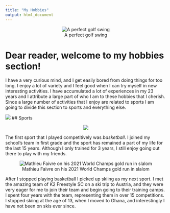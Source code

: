 ```yaml
---
title: "My Hobbies"
output: html_document
---
```


<center>
![A perfect golf swing](https://www.golfdigest.com/content/dam/images/golfdigest/fullset/2018/06/11/5b1e78605dd1123161bf518a_Tiger-Woods-swing-sequence-tout.jpg)
</center>


# Dear reader, welcome to my hobbies section!

I have a very curious mind, and I get easily bored from doing things for too long. I enjoy a lot of variety and I feel good when I can try myself in new interesting activities. I have accumulated a lot of experiences in my 23 years and I attribute a large part of who I am to these hobbies that I cherish. Since a large number of activities that I enjoy are related to sports I am going to divide this section to sports and everything else.



![](https://previews.123rf.com/images/sharafmaksumov/sharafmaksumov1809/sharafmaksumov180905961/108388186-sports-talk-word-cloud-made-with-text-only-.jpg)
## Sports

<center>
![](https://www.history.com/.image/ar_1:1%2Cc_fill%2Ccs_srgb%2Cfl_progressive%2Cq_auto:good%2Cw_1200/MTU3ODc4NjAzNTE3NDcwMDI1/ask-history-who-invented-basketball-istock_000006523151large-2.jpg)
</center>

The first sport that I played competitively was *basketball*. I joined my school's team in first grade and the sport has remained a part of my life for the last 15 years. Although I only trained for 3 years, I still enjoy going out there to play with my friends.

<center>
![Mathieu Faivre on his 2021 World Champs gold run in slalom](https://img.olympicchannel.com/images/image/private/t_16-9_3200/primary/aetk6dkguioxppjewbad)
</center>


After I stopped playing basketball I picked up skiing as my next sport. I met the amazing team of K2 Freestyle SC on a ski trip to Austria, and they were very eager for me to join their team and begin going to their training camps. I spent four years with the team, representing them in over 15 competitions. I stopped skiing at the age of 13, when I moved to Ghana, and interestingly I have not been on skis ever since.


